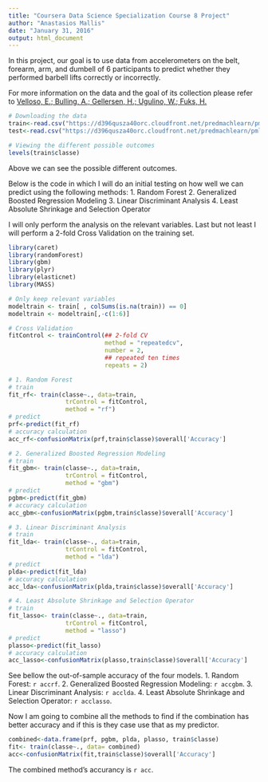 ```yaml
---
title: "Coursera Data Science Specialization Course 8 Project"
author: "Anastasios Mallis"
date: "January 31, 2016"
output: html_document
---
```

In this project, our goal is to use data from accelerometers on the belt, forearm, arm, and dumbell of 6 participants to predict whether they performed barbell lifts correctly or incorrectly.

For more information on the data and the goal of its collection please refer to [Velloso, E.; Bulling, A.; Gellersen, H.; Ugulino, W.; Fuks, H.](http://groupware.les.inf.puc-rio.br/har#ixzz3ysiRm5VJ)

```r
# Downloading the data
train<-read.csv("https://d396qusza40orc.cloudfront.net/predmachlearn/pml-training.csv",header = TRUE)
test<-read.csv("https://d396qusza40orc.cloudfront.net/predmachlearn/pml-testing.csv", header = TRUE)

# Viewing the different possible outcomes
levels(train$classe)
```
Above we can see the possible different outcomes.

Below is the code in which I will do an initial testing on how well we can predict using the following methods: 
1. Random Forest
2. Generalized Boosted Regression Modeling
3. Linear Discriminant Analysis
4. Least Absolute Shrinkage and Selection Operator

I will only perform the analysis on the relevant variables.
Last but not least I will perform a 2-fold Cross Validation on the training set.

```r
library(caret)
library(randomForest)
library(gbm)
library(plyr)
library(elasticnet)
library(MASS)

# Only keep relevant variables
modeltrain <- train[ , colSums(is.na(train)) == 0]
modeltrain <- modeltrain[,-c(1:6)]

# Cross Validation
fitControl <- trainControl(## 2-fold CV
                           method = "repeatedcv",
                           number = 2,
                           ## repeated ten times
                           repeats = 2)

# 1. Random Forest
# train
fit_rf<- train(classe~., data=train,
                trControl = fitControl,
                method = "rf")
# predict
prf<-predict(fit_rf)
# accuracy calculation
acc_rf<-confusionMatrix(prf,train$classe)$overall['Accuracy']

# 2. Generalized Boosted Regression Modeling
# train
fit_gbm<- train(classe~., data=train,
                trControl = fitControl,
                method = "gbm")
# predict
pgbm<-predict(fit_gbm)
# accuracy calculation
acc_gbm<-confusionMatrix(pgbm,train$classe)$overall['Accuracy']

# 3. Linear Discriminant Analysis
# train
fit_lda<- train(classe~., data=train,
                trControl = fitControl,
                method = "lda")
# predict
plda<-predict(fit_lda)
# accuracy calculation
acc_lda<-confusionMatrix(plda,train$classe)$overall['Accuracy']

# 4. Least Absolute Shrinkage and Selection Operator
# train
fit_lasso<- train(classe~., data=train,
                trControl = fitControl,
                method = "lasso")
# predict
plasso<-predict(fit_lasso)
# accuracy calculation
acc_lasso<-confusionMatrix(plasso,train$classe)$overall['Accuracy']

```
See bellow the out-of-sample accuracy of the four models.
1. Random Forest: `r accrf`.
2. Generalized Boosted Regression Modeling: `r accgbm`.
3. Linear Discriminant Analysis: `r acclda`.
4. Least Absolute Shrinkage and Selection Operator: `r acclasso`.

Now I am going to combine all the methods to find if the combination has better accuracy and if this is they case use that as my predictor.
```r
combined<-data.frame(prf, pgbm, plda, plasso, train$classe)
fit<- train(classe~., data= combined)
acc<-confusionMatrix(fit,train$classe)$overall['Accuracy']
```
The combined method's accurancy is `r acc`.